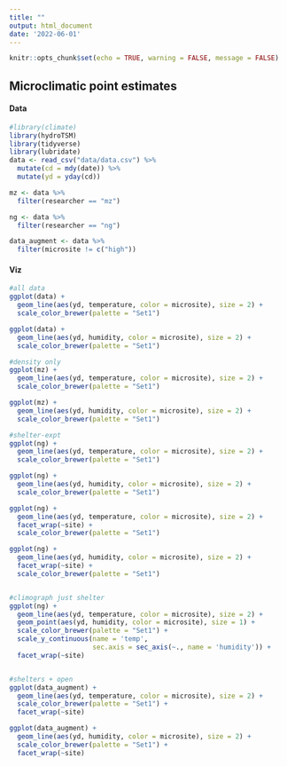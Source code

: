 ```yaml
---
title: ""
output: html_document
date: '2022-06-01'
---
```


```r
knitr::opts_chunk$set(echo = TRUE, warning = FALSE, message = FALSE)
```

## Microclimatic point estimates


#### Data
```r
#library(climate)
library(hydroTSM)
library(tidyverse)
library(lubridate)
data <- read_csv("data/data.csv") %>%
  mutate(cd = mdy(date)) %>% 
  mutate(yd = yday(cd))

mz <- data %>% 
  filter(researcher == "mz")

ng <- data %>% 
  filter(researcher == "ng")

data_augment <- data %>% 
  filter(microsite != c("high"))

```


#### Viz
```r
#all data
ggplot(data) +
  geom_line(aes(yd, temperature, color = microsite), size = 2) +
  scale_color_brewer(palette = "Set1")

ggplot(data) +
  geom_line(aes(yd, humidity, color = microsite), size = 2) +
  scale_color_brewer(palette = "Set1")

#density only
ggplot(mz) +
  geom_line(aes(yd, temperature, color = microsite), size = 2) +
  scale_color_brewer(palette = "Set1")

ggplot(mz) +
  geom_line(aes(yd, humidity, color = microsite), size = 2) +
  scale_color_brewer(palette = "Set1")

#shelter-expt
ggplot(ng) +
  geom_line(aes(yd, temperature, color = microsite), size = 2) +
  scale_color_brewer(palette = "Set1")

ggplot(ng) +
  geom_line(aes(yd, humidity, color = microsite), size = 2) +
  scale_color_brewer(palette = "Set1")

ggplot(ng) +
  geom_line(aes(yd, temperature, color = microsite), size = 2) +
  facet_wrap(~site) +
  scale_color_brewer(palette = "Set1")

ggplot(ng) +
  geom_line(aes(yd, humidity, color = microsite), size = 2) +
  facet_wrap(~site) +
  scale_color_brewer(palette = "Set1")


#climograph just shelter
ggplot(ng) +
  geom_line(aes(yd, temperature, color = microsite), size = 2) +
  geom_point(aes(yd, humidity, color = microsite), size = 1) +
  scale_color_brewer(palette = "Set1") +
  scale_y_continuous(name = 'temp',
                     sec.axis = sec_axis(~., name = 'humidity')) +
  facet_wrap(~site)


#shelters + open
ggplot(data_augment) +
  geom_line(aes(yd, temperature, color = microsite), size = 2) +
  scale_color_brewer(palette = "Set1") +
  facet_wrap(~site)

ggplot(data_augment) +
  geom_line(aes(yd, humidity, color = microsite), size = 2) +
  scale_color_brewer(palette = "Set1") +
  facet_wrap(~site)

```

